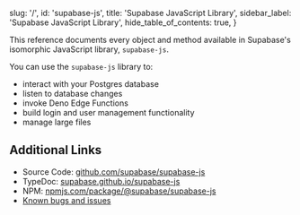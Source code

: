 
  slug: '/',
  id: 'supabase-js',
  title: 'Supabase JavaScript Library',
  sidebar_label: 'Supabase JavaScript Library',
  hide_table_of_contents: true,
}

This reference documents every object and method available in Supabase's isomorphic JavaScript library, `supabase-js`.

You can use the `supabase-js` library to:

- interact with your Postgres database
- listen to database changes
- invoke Deno Edge Functions
- build login and user management functionality
- manage large files

## Additional Links

- Source Code: [github.com/supabase/supabase-js](https://github.com/supabase/supabase-js)
- TypeDoc: [supabase.github.io/supabase-js](https://supabase.github.io/supabase-js/v2/)
- NPM: [npmjs.com/package/@supabase/supabase-js](https://www.npmjs.com/package/@supabase/supabase-js)
- [Known bugs and issues](https://github.com/supabase/supabase-js/issues)


